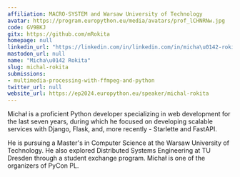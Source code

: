 ```yaml
---
affiliation: MACRO-SYSTEM and Warsaw University of Technology
avatar: https://program.europython.eu/media/avatars/prof_lCHNRNw.jpg
code: GV9BKJ
gitx: https://github.com/mRokita
homepage: null
linkedin_url: "https://linkedin.com/in/linkedin.com/in/micha\u0142-rokita"
mastodon_url: null
name: "Micha\u0142 Rokita"
slug: michal-rokita
submissions:
- multimedia-processing-with-ffmpeg-and-python
twitter_url: null
website_url: https://ep2024.europython.eu/speaker/michal-rokita
---
```


Michał is a proficient Python developer specializing in web development for the last seven years, during which he focused on developing scalable services with Django, Flask, and, more recently - Starlette and FastAPI.

He is pursuing a Master's in Computer Science at the Warsaw University of Technology. He also explored Distributed Systems Engineering at TU Dresden through a student exchange program.
Michał is one of the organizers of PyCon PL.
